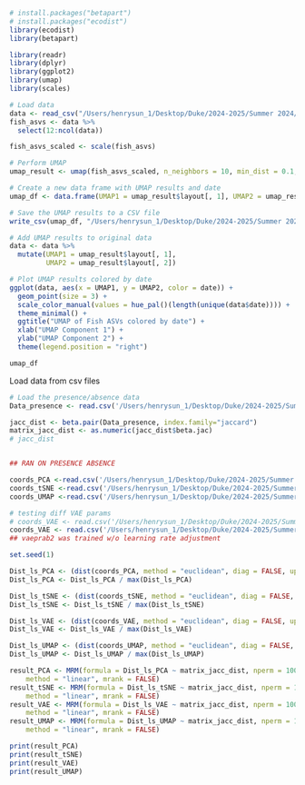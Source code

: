 ```r
# install.packages("betapart")
# install.packages("ecodist")
library(ecodist)
library(betapart)
```


```r
library(readr)
library(dplyr)
library(ggplot2)
library(umap)
library(scales)

# Load data
data <- read_csv("/Users/henrysun_1/Desktop/Duke/2024-2025/Summer 2024/fishics/dim-reduction/prab/data_prab.csv")
fish_asvs <- data %>%
  select(12:ncol(data))

fish_asvs_scaled <- scale(fish_asvs)

# Perform UMAP
umap_result <- umap(fish_asvs_scaled, n_neighbors = 10, min_dist = 0.1, n_components = 2, random_state = 42)

# Create a new data frame with UMAP results and date
umap_df <- data.frame(UMAP1 = umap_result$layout[, 1], UMAP2 = umap_result$layout[, 2], date = data$date)

# Save the UMAP results to a CSV file
write_csv(umap_df, "/Users/henrysun_1/Desktop/Duke/2024-2025/Summer 2024/fishics/dim-reduction/prab/umap_prab_latent_space.csv")

# Add UMAP results to original data
data <- data %>%
  mutate(UMAP1 = umap_result$layout[, 1],
         UMAP2 = umap_result$layout[, 2])

# Plot UMAP results colored by date
ggplot(data, aes(x = UMAP1, y = UMAP2, color = date)) +
  geom_point(size = 3) +
  scale_color_manual(values = hue_pal()(length(unique(data$date)))) +
  theme_minimal() +
  ggtitle("UMAP of Fish ASVs colored by date") +
  xlab("UMAP Component 1") +
  ylab("UMAP Component 2") +
  theme(legend.position = "right")

umap_df
```


Load data from csv files
```r
# Load the presence/absence data
Data_presence <- read.csv('/Users/henrysun_1/Desktop/Duke/2024-2025/Summer 2024/fishics/dim-reduction/presence_absence_data.csv')

jacc_dist <- beta.pair(Data_presence, index.family="jaccard")
matrix_jacc_dist <- as.numeric(jacc_dist$beta.jac)
# jacc_dist


## RAN ON PRESENCE ABSENCE

coords_PCA <-read.csv('/Users/henrysun_1/Desktop/Duke/2024-2025/Summer 2024/fishics/dim-reduction/prab/pca_prab_latent_space.csv')
coords_tSNE <-read.csv('/Users/henrysun_1/Desktop/Duke/2024-2025/Summer 2024/fishics/dim-reduction/prab/tsne_prab_latent_space.csv')
coords_UMAP <-read.csv('/Users/henrysun_1/Desktop/Duke/2024-2025/Summer 2024/fishics/dim-reduction/prab/umap_prab_latent_space.csv')

# testing diff VAE params
# coords_VAE <- read.csv('/Users/henrysun_1/Desktop/Duke/2024-2025/Summer 2024/fishics/dim-reduction/prab/vaeprab.csv')
coords_VAE <- read.csv('/Users/henrysun_1/Desktop/Duke/2024-2025/Summer 2024/fishics/dim-reduction/prab/vaeprab2.csv')
## vaeprab2 was trained w/o learning rate adjustment

```


```r
set.seed(1)

Dist_ls_PCA <- (dist(coords_PCA, method = "euclidean", diag = FALSE, upper = TRUE, p = 2))
Dist_ls_PCA <- Dist_ls_PCA / max(Dist_ls_PCA)

Dist_ls_tSNE <- (dist(coords_tSNE, method = "euclidean", diag = FALSE, upper = TRUE, p = 2))
Dist_ls_tSNE <- Dist_ls_tSNE / max(Dist_ls_tSNE)

Dist_ls_VAE <- (dist(coords_VAE, method = "euclidean", diag = FALSE, upper = TRUE, p = 2))
Dist_ls_VAE <- Dist_ls_VAE / max(Dist_ls_VAE)

Dist_ls_UMAP <- (dist(coords_UMAP, method = "euclidean", diag = FALSE, upper = TRUE, p = 2))
Dist_ls_UMAP <- Dist_ls_UMAP / max(Dist_ls_UMAP)

result_PCA <- MRM(formula = Dist_ls_PCA ~ matrix_jacc_dist, nperm = 1000,
    method = "linear", mrank = FALSE)
result_tSNE <- MRM(formula = Dist_ls_tSNE ~ matrix_jacc_dist, nperm = 1000,
    method = "linear", mrank = FALSE)
result_VAE <- MRM(formula = Dist_ls_VAE ~ matrix_jacc_dist, nperm = 100,
    method = "linear", mrank = FALSE)
result_UMAP <- MRM(formula = Dist_ls_UMAP ~ matrix_jacc_dist, nperm = 100,
    method = "linear", mrank = FALSE)

print(result_PCA)
print(result_tSNE)
print(result_VAE)
print(result_UMAP)

```


